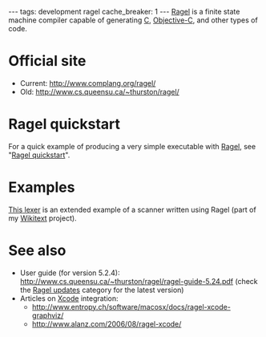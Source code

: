 ---
tags: development ragel
cache_breaker: 1
---
[[Ragel]] is a finite state machine compiler capable of generating [[C]], [[Objective-C]], and other types of code.

= Official site =

* Current: http://www.complang.org/ragel/
* Old: http://www.cs.queensu.ca/~thurston/ragel/

= Ragel quickstart =

For a quick example of producing a very simple executable with [[Ragel]], see "[[Ragel quickstart]]".

= Examples =

[http://git.wincent.com/wikitext.git/blob/HEAD:/ext/wikitext_ragel.rl This lexer] is an extended example of a scanner written using Ragel (part of my [[Wikitext]] project).

= See also =

* User guide (for version 5.2.4): http://www.cs.queensu.ca/~thurston/ragel/ragel-guide-5.24.pdf (check the [https://wincent.com/tags/search?q=ragel+updates Ragel updates] category for the latest version)
* Articles on [[Xcode]] integration:
** http://www.entropy.ch/software/macosx/docs/ragel-xcode-graphviz/
** http://www.alanz.com/2006/08/ragel-xcode/
